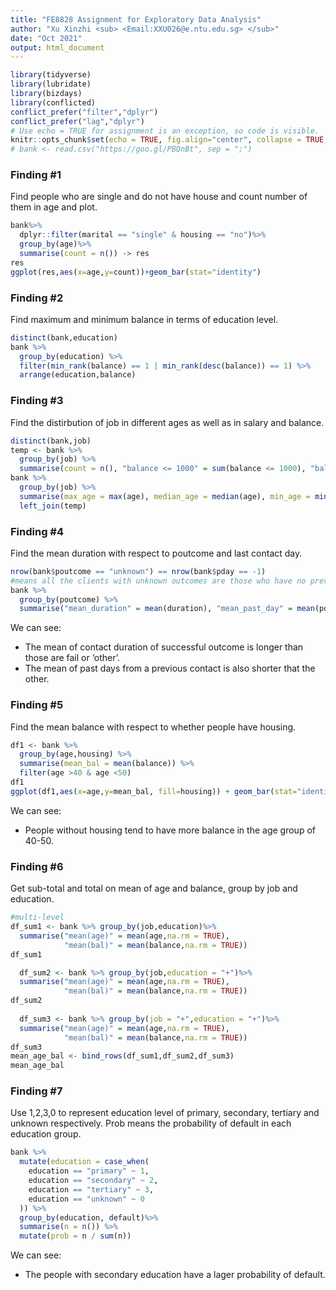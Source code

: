 ```yaml
---
title: "FE8828 Assignment for Exploratory Data Analysis"
author: "Xu Xinzhi <sub> <Email:XXU026@e.ntu.edu.sg> </sub>"
date: "Oct 2021"
output: html_document
---
```


```r
library(tidyverse)
library(lubridate)
library(bizdays)
library(conflicted)
conflict_prefer("filter","dplyr")
conflict_prefer("lag","dplyr")
# Use echo = TRUE for assignment is an exception, so code is visible.
knitr::opts_chunk$set(echo = TRUE, fig.align="center", collapse = TRUE, cache = TRUE)
# bank <- read.csv("https://goo.gl/PBQnBt", sep = ";")
```

### Finding #1
Find people who are single and do not have house and count number of them in age and plot.
```r
bank%>%
  dplyr::filter(marital == "single" & housing == "no")%>%
  group_by(age)%>%
  summarise(count = n()) -> res
res
ggplot(res,aes(x=age,y=count))+geom_bar(stat="identity")
```

### Finding #2
Find maximum and minimum balance in terms of education level.
```r
distinct(bank,education) 
bank %>%
  group_by(education) %>%
  filter(min_rank(balance) == 1 | min_rank(desc(balance)) == 1) %>%
  arrange(education,balance)
```

### Finding #3
Find the distirbution of job in different ages as well as in salary and balance.
```r
distinct(bank,job) 
temp <- bank %>%
  group_by(job) %>%
  summarise(count = n(), "balance <= 1000" = sum(balance <= 1000), "balance >= 1000" = sum(balance >= 1000)) 
bank %>%
  group_by(job) %>%
  summarise(max_age = max(age), median_age = median(age), min_age = min(age)) %>%
  left_join(temp)
```

### Finding #4
Find the mean duration with respect to poutcome and last contact day.
```r
nrow(bank$poutcome == "unknown") == nrow(bank$pday == -1) 
#means all the clients with unknown outcomes are those who have no previous contact
bank %>%
  group_by(poutcome) %>%
  summarise("mean_duration" = mean(duration), "mean_past_day" = mean(pdays))
```
 We can see:
 
- The mean of contact duration of successful outcome is longer than those are fail or 'other'.
- The mean of past days from a previous contact is also shorter that the other.

### Finding #5
Find the mean balance with respect to whether people have housing.
```r
df1 <- bank %>%
  group_by(age,housing) %>%
  summarise(mean_bal = mean(balance)) %>%
  filter(age >40 & age <50)
df1
ggplot(df1,aes(x=age,y=mean_bal, fill=housing)) + geom_bar(stat="identity")
```
We can see:

- People without housing tend to have more balance in the age group of 40-50.

### Finding #6
Get sub-total and total on mean of age and balance, group by job and education.
```r
#multi-level
df_sum1 <- bank %>% group_by(job,education)%>%
  summarise("mean(age)" = mean(age,na.rm = TRUE),
            "mean(bal)" = mean(balance,na.rm = TRUE))
df_sum1

  df_sum2 <- bank %>% group_by(job,education = "+")%>%
  summarise("mean(age)" = mean(age,na.rm = TRUE),
            "mean(bal)" = mean(balance,na.rm = TRUE))
df_sum2
  
  df_sum3 <- bank %>% group_by(job = "+",education = "+")%>%
  summarise("mean(age)" = mean(age,na.rm = TRUE),
            "mean(bal)" = mean(balance,na.rm = TRUE))
df_sum3
mean_age_bal <- bind_rows(df_sum1,df_sum2,df_sum3)
mean_age_bal
```

### Finding #7
Use 1,2,3,0 to represent education level of primary, secondary, tertiary and unknown respectively.
Prob means the probability of default in each education group.
```r
bank %>%
  mutate(education = case_when(
    education == "primary" ~ 1,
    education == "secondary" ~ 2,
    education == "tertiary" ~ 3,
    education == "unknown" ~ 0
  )) %>%
  group_by(education, default)%>%
  summarise(n = n()) %>%
  mutate(prob = n / sum(n))
```
We can see:

- The people with secondary education have a lager probability of default.


